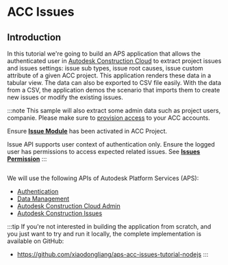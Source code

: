 
# ACC Issues

## Introduction

In this tutorial we're going to build an APS application that allows the authenticated user in [Autodesk Construction Cloud](https://www.autodesk.com/products/autodesk-docs/overview) to 
extract project issues and issues settings: issue sub types, issue root causes, issue custom attribute of a 
given ACC project. This application renders these data in a tabular view. The data can also be exported to CSV
file easily. With the data from a CSV, the application demos the scenario that imports them to create new issues or modify the existing issues.

:::note
This sample will also extract some admin data such as project users, companie. Please make sure to [provision access](../../01-getting-started/index.mdx#provision-access-in-other-products) to your ACC accounts.

Ensure **[Issue Module](https://help.autodesk.com/view/BUILD/ENU/?guid=Issues_About)** has been activated in ACC Project. 

Issue API supports user context of authentication only. Ensure the logged user has permissions to access expected related issues. See **[Issues Permission](https://help.autodesk.com/view/BUILD/ENU/?guid=Issues_Permissions)**
::: 

<Image img={PreviewUrl} />

We will use the following APIs of Autodesk Platform Services (APS):

- [Authentication](https://aps.autodesk.com/en/docs/oauth/v2/developers_guide/overview)
- [Data Management](https://aps.autodesk.com/en/docs/data/v2/developers_guide/overview)
- [Autodesk Construction Cloud Admin](https://aps.autodesk.com/en/docs/acc/v1/overview/field-guide/admin/)
- [Autodesk Construction Issues](https://aps.autodesk.com/en/docs/acc/v1/overview/field-guide/issues/)


:::tip
If you're not interested in building the application from scratch, and you just want to try
and run it locally, the complete implementation is available on GitHub:
- https://github.com/xiaodongliang/aps-acc-issues-tutorial-nodejs
:::

